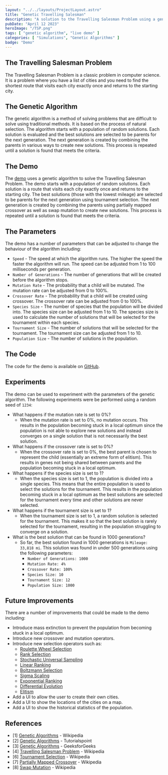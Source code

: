 ```yaml
---
layout: "../../layouts/ProjectLayout.astro"
title: "Genetic Travelling Salesman"
description: "A solution to the Travelling Salesman Problem using a genetic algorithm."
pubDate: "April 12 2023"
heroImage: "/TSP.png"
tags: [ "genetic algorithm", "live demo" ]
categories: [ "Simulations", "Genetic Algorithms" ]
badge: "Demo"
---
```


## The Travelling Salesman Problem

The Travelling Salesman Problem is a classic problem in computer science. It is a problem where you have a list of cities and you need to find the shortest route that visits each city exactly once and returns to the starting city.

## The Genetic Algorithm

The genetic algorithm is a method of solving problems that are difficult to solve using traditional methods. It is based on the process of natural selection. The algorithm starts with a population of random solutions. Each solution is evaluated and the best solutions are selected to be parents for the next generation. The next generation is created by combining the parents in various ways to create new solutions. This process is repeated until a solution is found that meets the criteria.

## The Demo

The <a href="/demos/salesmandemo">demo</a> uses a genetic algorithm to solve the Travelling Salesman Problem. The demo starts with a population of random solutions. Each solution is a route that visits each city exactly once and returns to the starting city. The best solutions (those with the lowest mileage) are selected to be parents for the next generation using tournament selection. The next generation is created by combining the parents using partially mapped crossover as well as swap mutation to create new solutions. This process is repeated until a solution is found that meets the criteria.

## The Parameters

The demo has a number of parameters that can be adjusted to change the behaviour of the algorithm including:

- `Speed` - The speed at which the algorithm runs. The higher the speed the faster the algorithm will run. The speed can be adjusted from 1 to 100 milliseconds per generation.
- `Number of Generations` - The number of generations that will be created before the algorithm stops.
- `Mutation Rate` - The probability that a child will be mutated. The mutation rate can be adjusted from 0 to 100%.
- `Crossover Rate` - The probability that a child will be created using crossover. The crossover rate can be adjusted from 0 to 100%.
- `Species Size` - The number of species that the population will be divided into. The species size can be adjusted from 1 to 10. The species size is used to calculate the number of solutions that will be selected for the tournament within each species.
- `Tournament Size` - The number of solutions that will be selected for the tournament. The tournament size can be adjusted from 1 to 10.
- `Population Size` - The number of solutions in the population.


## The Code

The code for the demo is available on [GitHub]().

## Experiments

The demo can be used to experiment with the parameters of the genetic algorithm. The following experiments were be performed using a random seed of `1234`:

- What happens if the mutation rate is set to 0%?
    * When the mutation rate is set to 0%, no mutation occurs. This results in the population becoming stuck in a local optimum since the population is not able to explore new solutions and instead converges on a single solution that is not necessarily the best solution.
- What happens if the crossover rate is set to 0%?
    * When the crossover rate is set to 0%, the best parent is chosen to represent the child (essentially an extreme form of elitism). This results in genes not being shared between parents and the population becoming stuck in a local optimum.
- What happens if the species size is set to 1?
    * When the species size is set to 1, the population is divided into a single species. This means that the entire population is used to select the solutions for the tournament. This results in the population becoming stuck in a local optimum as the best solutions are selected for the tournament every time and other solutions are never selected.
- What happens if the tournament size is set to 1?
    * When the tournament size is set to 1, a random solution is selected for the tournament. This makes it so that the best solution is rarely selected for the tournament, resulting in the population struggling to converge on a solution.
- What is the best solution that can be found in 1000 generations?
    * So far, the best solution found in 1000 generations is `Mileage: 33,818 mi`. This solution was found in under 500 generations using the following parameters:
        - `Number of Generations: 1000`
        - `Mutation Rate: 4%`
        - `Crossover Rate: 100%`
        - `Species Size: 10`
        - `Tournament Size: 12`
        - `Population Size: 1000`

## Future Improvements

There are a number of improvements that could be made to the demo including:

- Introduce mass extinction to prevent the population from becoming stuck in a local optimum.
- Introduce new crossover and mutation operators.
- Introduce new selection operators such as:
    - [Roulette Wheel Selection](https://en.wikipedia.org/wiki/Fitness_proportionate_selection)
    - [Rank Selection](https://en.wikipedia.org/wiki/Rank_selection)
    - [Stochastic Universal Sampling](https://en.wikipedia.org/wiki/Stochastic_universal_sampling)
    - [Linear Ranking](https://en.wikipedia.org/wiki/Linear_ranking)
    - [Boltzmann Selection](https://en.wikipedia.org/wiki/Boltzmann_selection)
    - [Sigma Scaling](https://en.wikipedia.org/wiki/Sigma_scaling)
    - [Exponential Ranking](https://en.wikipedia.org/wiki/Exponential_ranking)
    - [Differential Evolution](https://en.wikipedia.org/wiki/Differential_evolution)
    - [Elitism](https://en.wikipedia.org/wiki/Elitism_(genetic_algorithm))
- Add a UI to allow the user to create their own cities.
- Add a UI to show the locations of the cities on a map.
- Add a UI to show the historical statistics of the population.

## References

- [1] [Genetic Algorithms](https://en.wikipedia.org/wiki/Genetic_algorithm) - Wikipedia
- [2] [Genetic Algorithms](https://www.tutorialspoint.com/genetic_algorithms/index.htm) - Tutorialspoint
- [3] [Genetic Algorithms](https://www.geeksforgeeks.org/genetic-algorithms/) - GeeksforGeeks
- [4] [Travelling Salesman Problem](https://en.wikipedia.org/wiki/Travelling_salesman_problem) - Wikipedia
- [6] [Tournament Selection](https://en.wikipedia.org/wiki/Tournament_selection) - Wikipedia
- [7] [Partially Mapped Crossover](https://en.wikipedia.org/wiki/Partially_mapped_crossover) - Wikipedia
- [8] [Swap Mutation](https://en.wikipedia.org/wiki/Mutation_(genetic_algorithm)#Swap_mutation) - Wikipedia